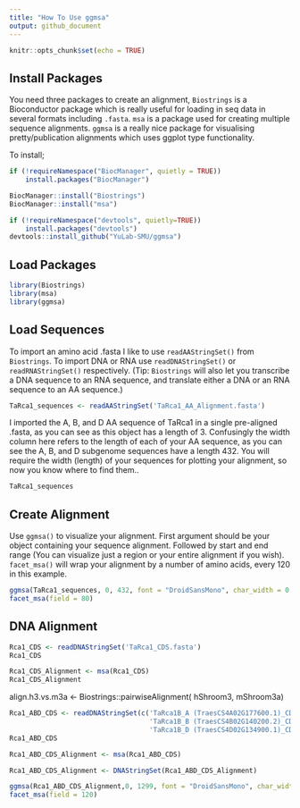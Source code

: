 ```yaml
---
title: "How To Use ggmsa"
output: github_document
---
```


```r
knitr::opts_chunk$set(echo = TRUE)
```
## Install Packages

You need three packages to create an alignment, `Biostrings` is a Bioconductor package which is really useful for loading in seq data in several formats including `.fasta`. `msa` is a package used for creating multiple sequence alignments. `ggmsa` is a really nice package for visualising pretty/publication alignments which uses ggplot type functionality.


To install;
```r
if (!requireNamespace("BiocManager", quietly = TRUE))
    install.packages("BiocManager")

BiocManager::install("Biostrings")
BiocManager::install("msa")

if (!requireNamespace("devtools", quietly=TRUE))
    install.packages("devtools")
devtools::install_github("YuLab-SMU/ggmsa")

```

## Load Packages
```r
library(Biostrings)
library(msa)
library(ggmsa)
```

## Load Sequences

To import an amino acid .fasta I like to use `readAAStringSet()` from `Biostrings`. To import DNA or RNA use `readDNAStringSet()` or `readRNAStringSet()` respectively. (Tip: `Biostrings` will also let you transcribe a DNA sequence to an RNA sequence, and translate either a DNA or an RNA sequence to an AA sequence.)


```r
TaRca1_sequences <- readAAStringSet('TaRca1_AA_Alignment.fasta')
```

I imported the A, B, and D AA sequence of TaRca1 in a single pre-aligned .fasta, as you can see as this object has a length of 3. Confusingly the width column here refers to the length of each of your AA sequence, as you can see the A, B, and D subgenome sequences have a length 432. You will require the width (length) of your sequences for plotting your alignment, so now you know where to find them..
```r
TaRca1_sequences
```

## Create Alignment

Use `ggmsa()` to visualize your alignment. First argument should be your object containing your sequence alignment. Followed by start and end range (You can visualize just a region or your entire alignment if you wish). `facet_msa()` will wrap your alignment by a number of amino acids, every 120 in this example.
```r
ggmsa(TaRca1_sequences, 0, 432, font = "DroidSansMono", char_width = 0.50, seq_name = TRUE,border = NA) +
facet_msa(field = 80) 

```

## DNA Alignment

```r
Rca1_CDS <- readDNAStringSet('TaRca1_CDS.fasta')
Rca1_CDS

```


```r
Rca1_CDS_Alignment <- msa(Rca1_CDS)
Rca1_CDS_Alignment
```







align.h3.vs.m3a <- Biostrings::pairwiseAlignment(
                  hShroom3,
                  mShroom3a)

```r
Rca1_ABD_CDS <- readDNAStringSet(c('TaRca1B_A (TraesCS4A02G177600.1)_CDS.fasta', 
                                   'TaRca1B_B (TraesCS4B02G140200.2)_CDS.fasta',
                                   'TaRca1B_D (TraesCS4D02G134900.1)_CDS.fasta'))
Rca1_ABD_CDS
```

```r
Rca1_ABD_CDS_Alignment <- msa(Rca1_ABD_CDS)

Rca1_ABD_CDS_Alignment <- DNAStringSet(Rca1_ABD_CDS_Alignment)
```




```r
ggmsa(Rca1_ABD_CDS_Alignment,0, 1299, font = "DroidSansMono", char_width = 0.50, seq_name = TRUE,border = NA)+
facet_msa(field = 120)
```





